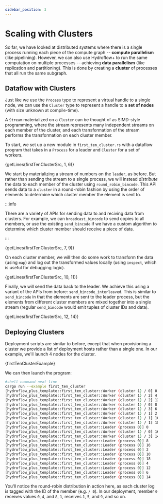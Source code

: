 ```yaml
---
sidebar_position: 3
---
```


# Scaling with Clusters
So far, we have looked at distributed systems where there is a single process running each piece of the compute graph -- **compute parallelism** (like pipelining). However, we can also use Hydroflow+ to run the same computation on multiple processes -- achieving **data parallelism** (like replication and partitioning). This is done by creating a **cluster** of processes that all run the same subgraph.

## Dataflow with Clusters
Just like we use the `Process` type to represent a virtual handle to a single node, we can use the `Cluster` type to represent a handle to a **set of nodes** (with size unknown at compile-time).

A `Stream` materialized on a `Cluster` can be thought of as SIMD-style programming, where the stream represents many independent streams on each member of the cluster, and each transformation of the stream performs the transformation on each cluster member.

To start, we set up a new module in `first_ten_cluster.rs` with a dataflow program that takes in a `Process` for a leader and `Cluster` for a set of workers.

<CodeBlock language="rust" title="src/first_ten_cluster.rs">{getLines(firstTenClusterSrc, 1, 6)}</CodeBlock>

We start by materializing a stream of numbers on the `leader`, as before. But rather than sending the stream to a single process, we will instead _distribute_ the data to each member of the cluster using `round_robin_bincode`. This API sends data to a `cluster` in a round-robin fashion by using the order of elements to determine which cluster member the element is sent to.

:::info

There are a variety of APIs for sending data to and reciving data from clusters. For example, we can `broadcast_bincode` to send copies to all members, or use the existing `send_bincode` if we have a custom algorithm to determine which cluster member should receive a piece of data.

:::

<CodeBlock language="rust" title="src/first_ten_cluster.rs">{getLines(firstTenClusterSrc, 7, 9)}</CodeBlock>

On each cluster member, we will then do some work to transform the data (using `map`) and log out the transformed values locally (using `inspect`, which is useful for debugging logic).

<CodeBlock language="rust" title="src/first_ten_cluster.rs">{getLines(firstTenClusterSrc, 10, 11)}</CodeBlock>

Finally, we will send the data back to the leader. We achieve this using a variant of the APIs from before: `send_bincode_interleaved`. This is similar to `send_bincode` in that the elements are sent to the leader process, but the elements from different cluster members are mixed together into a single stream (regular `send_bincode` would emit tuples of cluster IDs and data).

<CodeBlock language="rust" title="src/first_ten_cluster.rs">{getLines(firstTenClusterSrc, 12, 14)}</CodeBlock>

## Deploying Clusters
Deployment scripts are similar to before, except that when provisioning a cluster we provide a list of deployment hosts rather than a single one. In our example, we'll launch 4 nodes for the cluster.

<CodeBlock language="rust" title="examples/first_ten_cluster.rs">{firstTenClusterExample}</CodeBlock>

We can then launch the program:
```bash
#shell-command-next-line
cargo run --example first_ten_cluster
[hydroflow_plus_template::first_ten_cluster::Worker (cluster 1) / 0] 0
[hydroflow_plus_template::first_ten_cluster::Worker (cluster 1) / 2] 4
[hydroflow_plus_template::first_ten_cluster::Worker (cluster 1) / 2] 12
[hydroflow_plus_template::first_ten_cluster::Worker (cluster 1) / 0] 8
[hydroflow_plus_template::first_ten_cluster::Worker (cluster 1) / 3] 6
[hydroflow_plus_template::first_ten_cluster::Worker (cluster 1) / 1] 2
[hydroflow_plus_template::first_ten_cluster::Worker (cluster 1) / 1] 10
[hydroflow_plus_template::first_ten_cluster::Worker (cluster 1) / 1] 18
[hydroflow_plus_template::first_ten_cluster::Leader (process 0)] 0
[hydroflow_plus_template::first_ten_cluster::Worker (cluster 1) / 0] 16
[hydroflow_plus_template::first_ten_cluster::Worker (cluster 1) / 3] 14
[hydroflow_plus_template::first_ten_cluster::Leader (process 0)] 8
[hydroflow_plus_template::first_ten_cluster::Leader (process 0)] 16
[hydroflow_plus_template::first_ten_cluster::Leader (process 0)] 2
[hydroflow_plus_template::first_ten_cluster::Leader (process 0)] 10
[hydroflow_plus_template::first_ten_cluster::Leader (process 0)] 18
[hydroflow_plus_template::first_ten_cluster::Leader (process 0)] 4
[hydroflow_plus_template::first_ten_cluster::Leader (process 0)] 12
[hydroflow_plus_template::first_ten_cluster::Leader (process 0)] 6
[hydroflow_plus_template::first_ten_cluster::Leader (process 0)] 14
```

You'll notice the round-robin distribution in action here, as each cluster log is tagged with the ID of the member (e.g. `/ 0`). In our deployment, member `0` receives values `0`, `4`, and `8`, `1`, receives `1`, `5`, and `9`, and so on.
